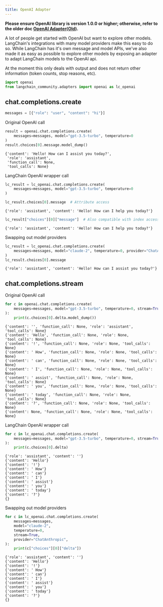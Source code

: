 ```yaml
---
title: OpenAI Adapter
---
```


**Please ensure OpenAI library is version 1.0.0 or higher; otherwise, refer to the older doc [OpenAI Adapter(Old)](/oss/javascript/integrations/adapters/openai-old/).**

A lot of people get started with OpenAI but want to explore other models. LangChain's integrations with many model providers make this easy to do so. While LangChain has it's own message and model APIs, we've also made it as easy as possible to explore other models by exposing an adapter to adapt LangChain models to the OpenAI api.

At the moment this only deals with output and does not return other information (token counts, stop reasons, etc).


```python
import openai
from langchain_community.adapters import openai as lc_openai
```

## chat.completions.create


```python
messages = [{"role": "user", "content": "hi"}]
```

Original OpenAI call


```python
result = openai.chat.completions.create(
    messages=messages, model="gpt-3.5-turbo", temperature=0
)
result.choices[0].message.model_dump()
```



```output
{'content': 'Hello! How can I assist you today?',
 'role': 'assistant',
 'function_call': None,
 'tool_calls': None}
```


LangChain OpenAI wrapper call


```python
lc_result = lc_openai.chat.completions.create(
    messages=messages, model="gpt-3.5-turbo", temperature=0
)

lc_result.choices[0].message  # Attribute access
```



```output
{'role': 'assistant', 'content': 'Hello! How can I help you today?'}
```



```python
lc_result["choices"][0]["message"]  # Also compatible with index access
```



```output
{'role': 'assistant', 'content': 'Hello! How can I help you today?'}
```


Swapping out model providers


```python
lc_result = lc_openai.chat.completions.create(
    messages=messages, model="claude-2", temperature=0, provider="ChatAnthropic"
)
lc_result.choices[0].message
```



```output
{'role': 'assistant', 'content': 'Hello! How can I assist you today?'}
```


## chat.completions.stream

Original OpenAI call


```python
for c in openai.chat.completions.create(
    messages=messages, model="gpt-3.5-turbo", temperature=0, stream=True
):
    print(c.choices[0].delta.model_dump())
```
```output
{'content': '', 'function_call': None, 'role': 'assistant', 'tool_calls': None}
{'content': 'Hello', 'function_call': None, 'role': None, 'tool_calls': None}
{'content': '!', 'function_call': None, 'role': None, 'tool_calls': None}
{'content': ' How', 'function_call': None, 'role': None, 'tool_calls': None}
{'content': ' can', 'function_call': None, 'role': None, 'tool_calls': None}
{'content': ' I', 'function_call': None, 'role': None, 'tool_calls': None}
{'content': ' assist', 'function_call': None, 'role': None, 'tool_calls': None}
{'content': ' you', 'function_call': None, 'role': None, 'tool_calls': None}
{'content': ' today', 'function_call': None, 'role': None, 'tool_calls': None}
{'content': '?', 'function_call': None, 'role': None, 'tool_calls': None}
{'content': None, 'function_call': None, 'role': None, 'tool_calls': None}
```
LangChain OpenAI wrapper call


```python
for c in lc_openai.chat.completions.create(
    messages=messages, model="gpt-3.5-turbo", temperature=0, stream=True
):
    print(c.choices[0].delta)
```
```output
{'role': 'assistant', 'content': ''}
{'content': 'Hello'}
{'content': '!'}
{'content': ' How'}
{'content': ' can'}
{'content': ' I'}
{'content': ' assist'}
{'content': ' you'}
{'content': ' today'}
{'content': '?'}
{}
```
Swapping out model providers


```python
for c in lc_openai.chat.completions.create(
    messages=messages,
    model="claude-2",
    temperature=0,
    stream=True,
    provider="ChatAnthropic",
):
    print(c["choices"][0]["delta"])
```
```output
{'role': 'assistant', 'content': ''}
{'content': 'Hello'}
{'content': '!'}
{'content': ' How'}
{'content': ' can'}
{'content': ' I'}
{'content': ' assist'}
{'content': ' you'}
{'content': ' today'}
{'content': '?'}
{}
```
